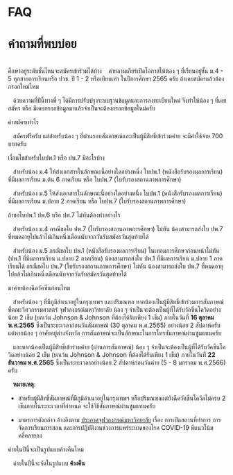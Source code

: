 # FAQ

# คำถามที่พบบ่อย

<br />

<Card>
  <CardHeader>ศึกษาอยู่ระดับชั้นไหนจะสมัครเข้าร่วมได้บ้าง</CardHeader>
&nbsp;&nbsp; ค่ายลานเกียร์เปิดโอกาสให้น้อง ๆ ที่เรียนอยู่ชั้น ม.4 - 5 ทุกสายการเรียนหรือ ปวช. ปี 1 - 2 หรือเทียบเท่า ในปีการศึกษา 2565 ครับ

</Card>
<Card>
  <CardHeader>ถ้าเคยสมัครแล้วต้องกรอกใหม่ไหม</CardHeader>

&nbsp;&nbsp; ด้วยความที่ปีนี้ทางพี่ ๆ ได้มีการปรับปรุงระบบฐานข้อมูลและการลงทะเบียนใหม่ จึงทำให้น้อง ๆ ที่เคยสมัคร หรือ มีเคยกรอกข้อมูลมาแล้วจำเป็นจะต้องกรอกข้อมูลใหม่ครับ

</Card>

<Card>
  <CardHeader>ค่าสมัครเท่าไร</CardHeader>

&nbsp;&nbsp; สมัครฟรีครับ แต่สำหรับน้อง ๆ ที่ผ่านรอบสัมภาษณ์และเป็นผู้มีสิทธิ์เข้าร่วมค่าย จะมีค่าใช้จ่าย 700 บาทครับ

</Card>

<Card>
  <CardHeader>เงื่อนไขสำหรับใบปพ.1 หรือ ปพ.7 มีอะไรบ้าง</CardHeader>

&nbsp;&nbsp; สำหรับน้อง ม.4 ให้ส่งเอกสารในลักษณะนี้อย่างใดอย่างหนึ่ง ใบปพ.1 (หนังสือรับรองผลการเรียน) ที่มีผลการเรียน ม.ต้น 6 ภาคเรียน หรือ ใบปพ.7 (ใบรับรองสถานภาพการศึกษา)

&nbsp;&nbsp; สำหรับน้อง ม.5 ให้ส่งเอกสารในลักษณะนี้อย่างใดอย่างหนึ่ง ใบปพ.1 (หนังสือรับรองผลการเรียน) ที่มีผลการเรียน ม.ปลาย 2 ภาคเรียน หรือ ใบปพ.7 (ใบรับรองสถานภาพการศึกษา)

</Card>

<Card>
  <CardHeader>ถ้าขอใบปพ.1 ปพ.6 หรือ ปพ.7 ไม่ทันต้องทำอย่างไร</CardHeader>

&nbsp;&nbsp; สำหรับน้อง ม.4 กรณีขอใบ ปพ.7 (ใบรับรองสถานภาพการศึกษา) ไม่ทัน น้องสามารถส่งใบ ปพ.7 ที่หมดอายุไปแล้วไม่เกินหนึ่งเดือนนับจากวันรับสมัครวันสุดท้ายได้

&nbsp;&nbsp; สำหรับน้อง ม.5 กรณีขอใบ ปพ.1 (หนังสือรับรองผลการเรียน) ในเทอมการศึกษาก่อนหน้าไม่ทัน (ปพ.1 ที่มีผลการเรียน ม.ปลาย 2 ภาคเรียน) น้องสามารถส่งใบ ปพ.1 ที่มีผลการเรียน ม.ปลาย 1 ภาคเรียนได้ กรณีขอใบ ปพ.7 (ใบรับรองสถานภาพการศึกษา) ไม่ทัน น้องสามารถส่งใบ ปพ.7 ที่หมดอายุไปแล้วไม่เกินหนึ่งเดือนนับจากวันรับสมัครวันสุดท้ายได้

</Card>
<Card>
  <CardHeader>มาค่ายต้องฉีดวัคซีนก่อนไหม</CardHeader>

&nbsp;&nbsp; สำหรับน้อง ๆ ที่มีภูมิลำเนาอยู่ในกรุงเทพฯ และปริมณฑล หากน้องเป็นผู้มีสิทธิ์เข้าร่วมการสัมภาษณ์ที่คณะวิศวกรรมศาสตร์
จุฬาลงกรณ์มหาวิทยาลัย น้อง ๆ จำเป็นจะต้องเป็นผู้ที่ได้รับวัคซีนโควิดอย่างน้อย 2 เข็ม (ยกเว้น Johnson & Johnson ที่ต้องได้รับเพียง 1 เข็ม)
ภายในวันที่ **16 ตุลาคม พ.ศ.2565** ซึ่งเป็นระยะเวลาก่อนวันสัมภาษณ์ (30 ตุลาคม พ.ศ.2565) อย่างน้อย 2 สัปดาห์ครับ
แต่หากน้อง ๆ อาศัยอยู่ต่างจังหวัด การสัมภาษณ์จะเป็นลักษณะในการโทรสัมภาษณ์ผ่านซูมแทนครับ

&nbsp;&nbsp; และหากน้องเป็นผู้มีสิทธิ์เข้าร่วมค่าย (ผ่านการสัมภาษณ์) น้อง ๆ จำเป็นจะต้องเป็นผู้ที่ได้รับวัคซีนโควิดอย่างน้อย 2 เข็ม
(ยกเว้น Johnson & Johnson ที่ต้องได้รับเพียง 1 เข็ม) ภายในวันที่ **22 ธันวาคม พ.ศ.2565** ซึ่งเป็นระยะเวลาอย่างน้อย 2 สัปดาห์ก่อนวันค่าย
(5 - 8 มกราคม พ.ศ.2566) ครับ

&nbsp;&nbsp; **หมายเหตุ**:

- สำหรับผู้มีสิทธิ์สัมภาษณ์ที่มีภูมิลำเนาอยู่ในกรุงเทพฯ หรือปริมณฑลแต่ยังฉีควัคซีนโควิดไม่ครบ 2 เข็มภายในระยะเวลาที่กำหนด จะใช้วิธีสัมภาษณ์ผ่านซูมแทนครับ

- มาตรการดังกล่าว อ้างอิงตาม [ประกาศจุฬาลงกรณ์มหาวิทยาลัย](https://www.chula.ac.th/news/51571/) เรื่อง การเปิดสถานที่ทำการ การจัดการเรียนการสอน
  และการปฏิบัติงานช่วงการแพร่ระบาดของโรค COVID-19 มีแนวโน้มคลี่คลายลง

</Card>

<Card>
  <CardHeader>ค่ายในปีนี้จะเป็นรูปแบบค้างคืนไหม</CardHeader>

&nbsp;&nbsp; ค่ายในปีนี้จะจัดในรูปแบบ **ค้างคืน**

</Card>
